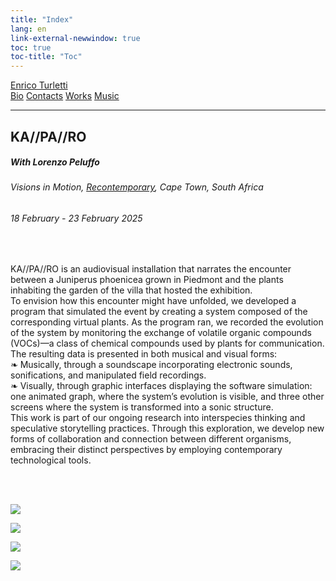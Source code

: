 ```yaml
---
title: "Index"
lang: en
link-external-newwindow: true
toc: true
toc-title: "Toc"
---
```

<div class="navbar">
  <div class="index-logo"><a href="index.html">Enrico Turletti</a></div>
  <div class="other-links">
  <a href="bio.html">Bio</a>
  <a href="contacts.html">Contacts</a>
  <a href="exhibitions.html">Works</a>
  <a href="music.html">Music</a>
  <hr>
  </div>
</div>
<h2>KA//PA//RO</h2>
##### With Lorenzo Peluffo
###### Visions in Motion, <a class="link-to-ext" href='https://recontemporary.com/' class=>Recontemporary</a>, Cape Town, South Africa
###### 18 February - 23 February 2025
<br>
<p>KA//PA//RO is an audiovisual installation that narrates the encounter between a Juniperus phoenicea grown in Piedmont and the plants inhabiting the garden of the villa that hosted the exhibition.<br>
To envision how this encounter might have unfolded, we developed a program that simulated the event by creating a system composed of the corresponding virtual plants. As the program ran, we recorded the evolution of the system by monitoring the exchange of volatile organic compounds (VOCs)—a class of chemical compounds used by plants for communication.<br>
The resulting data is presented in both musical and visual forms:<br>
❧ Musically, through a soundscape incorporating electronic sounds, sonifications, and manipulated field recordings.<br>
❧ Visually, through graphic interfaces displaying the software simulation: one animated graph, where the system’s evolution is visible, and three other screens where the system is transformed into a sonic structure.<br>
This work is part of our ongoing research into interspecies thinking and speculative storytelling practices. Through this exploration, we develop new forms of collaboration and connection between different organisms, embracing their distinct perspectives by employing contemporary technological tools.</p>
<br><br>
<div>
  <img src="images/kaparo/kaparo-1.webp" class="grid-gallery-image-pic"/>
</div>
<div>
  <img src="images/kaparo/kaparo-2.webp" class="grid-gallery-image-pic"/>
</div>
<div>
  <img src="images/kaparo/kaparo-3.webp" class="grid-gallery-image-pic"/>
</div>
<div>
  <img src="images/kaparo/kaparo-4.webp" class="grid-gallery-image-pic"/>
</div>
<br><br><br>